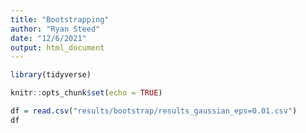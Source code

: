```yaml
---
title: "Bootstrapping"
author: "Ryan Steed"
date: "12/6/2021"
output: html_document
---
```


```r
library(tidyverse)

knitr::opts_chunk$set(echo = TRUE)
```


```r
df = read.csv("results/bootstrap/results_gaussian_eps=0.01.csv")
df
```

```r

```

